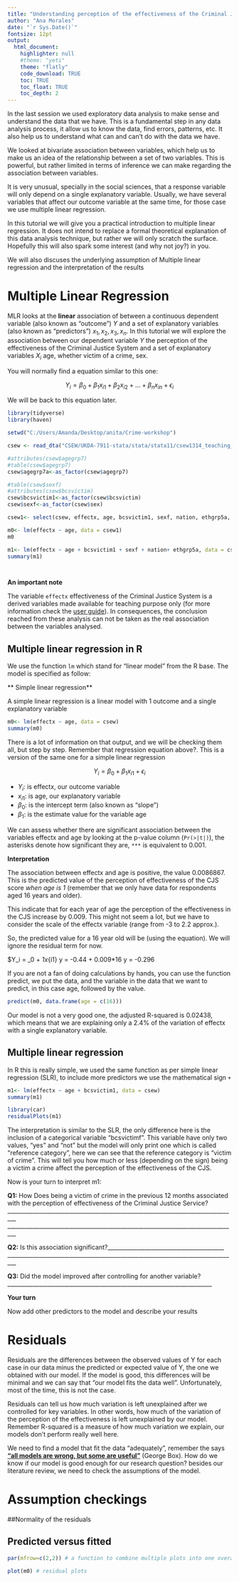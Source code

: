 ```yaml
---
title: "Understanding perception of the effectiveness of the Criminal Justice System in England and Wales"
author: "Ana Morales"
date: "`r Sys.Date()`"
fontsize: 12pt
output: 
  html_document:
    highlighter: null
    #theme: "yeti"
    theme: "flatly"
    code_download: TRUE
    toc: TRUE
    toc_float: TRUE
    toc_depth: 2
---
```




In the last session we used exploratory data analysis to make sense and understand the data that we have. This is a fundamental step in any data analysis process, it allow us to know the data, find errors, patterns, etc. It also help us to understand what can and can't do with the data we have. 

We looked at bivariate association between variables, which help us to make us an idea of the relationship between a set of two variables. This is powerful, but rather limited in terms of inference we can make regarding the association between variables. 

It is very unusual, specially in the social sciences, that a response variable will only depend on a single explanatory variable. Usually, we have several variables that affect our outcome variable at the same time, for those case we use multiple linear regression.

In this tutorial we will give you a practical introduction to multiple linear regression. It does not intend to replace a formal theoretical explanation of this data analysis technique, but rather we will only scratch the surface. Hopefully this will also spark some interest (and why not joy?) in you.


We will also discuses the underlying assumption of Multiple linear regression and the interpretation of the results

# Multiple Linear Regression

MLR looks at the **linear** association of between a continuous dependent variable (also known as "outcome") $Y$ and a set of explanatory variables (also known as "predictors") $x_1, x_2, x_3, x_n$. In this tutorial we will explore the association between our dependent variable $Y$ the perception of the effectiveness of the Criminal Justice System and a set of explanatory variables $X_i$ age, whether victim of a crime, sex.

You will normally find a equation similar to this one:

<center>$Y_i = \beta_0 + \beta_1x_{i1} + \beta_2x_{i2} + \dots + \beta_nx_{in} + \epsilon_i$</center>

We will be back to this equation later.

```r
library(tidyverse)
library(haven)
```

```r
setwd("C:/Users/Amanda/Desktop/anita/Crime-workshop")

csew <- read_dta("CSEW/UKDA-7911-stata/stata/stata11/csew1314_teaching_eul2.dta")
```


```r
#attributes(csew$agegrp7)
#table(csew$agegrp7)
csew$agegrp7a<-as_factor(csew$agegrp7)

#table(csew$sexf)
#attributes(csew$bcsvictim)
csew$bcsvictim1<-as_factor(csew$bcsvictim)
csew$sexf<-as_factor(csew$sex)

csew1<- select(csew, effectx, age, bcsvictim1, sexf, nation, ethgrp5a, IndivWgtx)

m0<- lm(effectx ~ age, data = csew1)
m0

m1<- lm(effectx ~ age + bcsvictim1 + sexf + nation+ ethgrp5a, data = csew1, weights = IndivWgtx)
summary(m1)




```

**An important note**

The variable `effectx` effectiveness of the Criminal Justice System is a derived variables made available for teaching purpose only (for more information check the [user guide](http://doc.ukdataservice.ac.uk/doc/7911/mrdoc/pdf/7911_csew_2013-14_teaching_dataset_user_guide.pdf)). In consequences, the conclusion reached from these analysis can not be taken as the real association between the variables analysed.

## Multiple linear regression in R

We use the function `lm` which stand for "linear model" from the R base. The model is specified as follow:

** Simple linear regression**


A simple linear regression is a linear model with 1 outcome and a single explanatory variable

```r
m0<- lm(effectx ~ age, data = csew)
summary(m0)
```

There is a lot of information on that output, and we will be checking them all, but step by step. Remember that regression equation above?. This is a version of the same one for a simple linear regression

<center>$Y_i = \beta_0 + \beta_1x_{i1} +  \epsilon_i$ </center>


- $Y_i$: is effectx, our outcome variable
- $x_{i1}$: is age, our explanatory variable
- $\beta_0$: is the intercept term (also known as "slope")
- $\beta_1$: is the estimate value for the variable age

We can assess whether there are significant association between the variables effectx and age by looking at the p-value column (`Pr(>|t|)`), the asterisks  denote how significant they are, `***` is equivalent to 0.001.

**Interpretation**

The association between effectx and age is positive, the value 0.0086867. This is the predicted value of the perception of effectiveness of the CJS score *when age is 1* (remember that we only have data for respondents aged 16 years and older).


This indicate that for each year of age the perception of the effectiveness in the CJS increase by 0.009. This might not seem a lot, but we have to consider the scale of the effectx variable (range from -3 to 2.2 approx.). 

So, the predicted value for a 16 year old will be (using the equation). We will ignore the residual term for now.

$Y_i = \beta_0 + \beta_1x_{i1}
y = -0.44 + 0.009*16
y = -0.296

If you are not a fan of doing calculations by hands, you can use the function predict, we put the data, and the variable in the data that we want to predict, in this case age, followed by the value.

```r
predict(m0, data.frame(age = c(16)))
```


Our model is not a very good one, the adjusted R-squared is 0.02438, which means that we are explaining only a 2.4% of the variation of effectx with a single explanatory variable.

## Multiple linear regression

In R this is really simple,  we used the same function as per simple linear regression (SLR), to include more predictors we use the mathematical sign `+`

```r
m1<- lm(effectx ~ age + bcsvictim1, data = csew)
summary(m1)
```

```r
library(car)
residualPlots(m1)
```

The interpretation is similar to the SLR, the only difference here is the inclusion of a categorical variable "bcsvictimf". This variable have only two values, "yes" and "not" but the model will only print one which is called "reference category", here we can see that the reference category is "victim of crime". This will tell you how much or less (depending on the sign) being a victim a crime affect the perception of the effectiveness of the CJS. 


Now is your turn to interpret m1:

**Q1:** How Does being a victim of crime in the previous 12 months associated with the perception of effectiveness of the Criminal Justice Service?
_________________________________________________________________________________
_________________________________________________________________________________

**Q2:** Is this association significant?_________________________________________
_________________________________________________________________________________

**Q3:** Did the model improved after controlling for another variable?________________________________________________________________________


**Your turn**

Now add other predictors to the model and describe your results



# Residuals

Residuals are the differences between the observed values of Y for each case in our data minus the predicted or expected value of Y, the one we obtained with our model. If the model is good, this differences will be minimal and we can say that "our model fits the data well". Unfortunately, most of the time, this is not the case.

Residuals can tell us how much variation is left unexplained after we controlled for key variables. In other words, how much of the variation of the perception of the effectiveness is left unexplained by our model. Remember R-squared is a measure of how much variation we explain, our models don't perform really well here.

We need to find a model that fit the data "adequately", remember the says [**"all models are wrong, but some are useful"**](https://en.wikipedia.org/wiki/George_E._P._Box) (George Box). How do we know if our model is good enough for our research question? besides our literature review, we need to check the assumptions of the model.

# Assumption checkings

##Normality of the residuals

## Predicted versus fitted

```r
par(mfrow=c(2,2)) # a function to combine multiple plots into one overall graph

plot(m0) # residual plots
```





